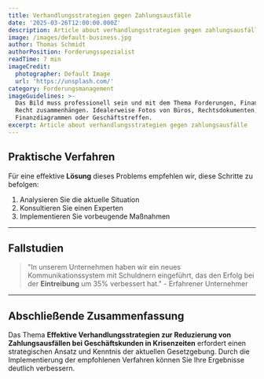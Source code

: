 ```yaml
---
title: Verhandlungsstrategien gegen Zahlungsausfälle
date: '2025-03-26T12:00:00.000Z'
description: Article about verhandlungsstrategien gegen zahlungsausfälle
image: /images/default-business.jpg
author: Thomas Schmidt
authorPosition: Forderungsspezialist
readTime: 7 min
imageCredit:
  photographer: Default Image
  url: 'https://unsplash.com/'
category: Forderungsmanagement
imageGuidelines: >-
  Das Bild muss professionell sein und mit dem Thema Forderungen, Finanzen oder
  Recht zusammenhängen. Idealerweise Fotos von Büros, Rechtsdokumenten,
  Finanzdiagrammen oder Geschäftstreffen.
excerpt: Article about verhandlungsstrategien gegen zahlungsausfälle
---
```

## Praktische Verfahren

Für eine effektive **Lösung** dieses Problems empfehlen wir, diese Schritte zu befolgen:

1. Analysieren Sie die aktuelle Situation
2. Konsultieren Sie einen Experten
3. Implementieren Sie vorbeugende Maßnahmen

---

## Fallstudien

> "In unserem Unternehmen haben wir ein neues Kommunikationssystem mit Schuldnern eingeführt, das den Erfolg bei der **Eintreibung** um 35% verbessert hat." - Erfahrener Unternehmer

---

## Abschließende Zusammenfassung

Das Thema **Effektive Verhandlungsstrategien zur Reduzierung von Zahlungsausfällen bei Geschäftskunden in Krisenzeiten** erfordert einen strategischen Ansatz und Kenntnis der aktuellen Gesetzgebung. Durch die Implementierung der empfohlenen Verfahren können Sie Ihre Ergebnisse deutlich verbessern.
